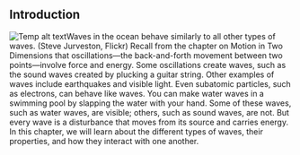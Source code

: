 ## Introduction
![Temp alt text](__MEDIA_URL__CNX_HSPhysics_13_00_Ocean.jpg)<caption>Waves in the ocean behave similarly to all other types of waves. (Steve Jurveston, Flickr)</caption>
Recall from the chapter on Motion in Two Dimensions that oscillations—the back-and-forth movement between two points—involve force and energy. Some oscillations create waves, such as the sound waves created by plucking a guitar string. Other examples of waves include earthquakes and visible light. Even subatomic particles, such as electrons, can behave like waves. You can make water waves in a swimming pool by slapping the water with your hand. Some of these waves, such as water waves, are visible; others, such as sound waves, are not. But every wave is a disturbance that moves from its source and carries energy. In this chapter, we will learn about the different types of waves, their properties, and how they interact with one another.

